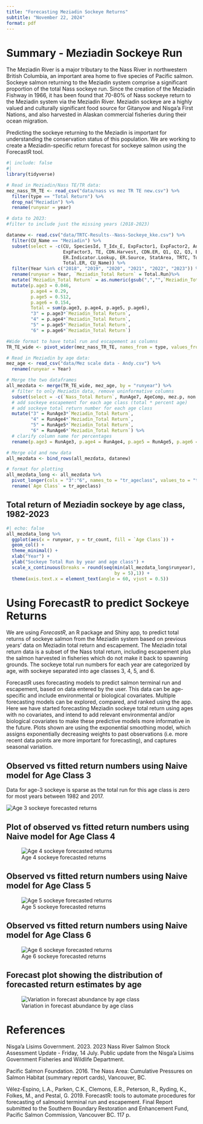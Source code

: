 ```yaml
---
title: "Forecasting Meziadin Sockeye Returns"
subtitle: "November 22, 2024"
format: pdf
---
```


# Summary - Meziadin Sockeye Run

The Meziadin River is a major tributary to the Nass River in northwestern British Columbia, an important area home to five species of Pacific salmon. Sockeye salmon returning to the Meziadin system comprise a significant proportion of the total Nass sockeye run. Since the creation of the Meziadin Fishway in 1966, it has been found that 70-80% of Nass sockeye return to the Meziadin system via the Meziadin River. Meziadin sockeye are a highly valued and culturally significant food source for Gitanyow and Nisga'a First Nations, and also harvested in Alaskan commercial fisheries during their ocean migration.

Predicting the sockeye returning to the Meziadin is important for understanding the conservation status of this population. We are working to create a Meziadin-specific return forecast for sockeye salmon using the ForecastR tool.

```r
#| include: false
#| 
library(tidyverse)

# Read in Meziadin/Nass TE/TR data:
mez_nass_TR_TE <- read_csv("data/nass vs mez TR TE new.csv") %>%
  filter(type == "Total Return") %>%
  drop_na("Meziadin") %>%
  rename(runyear = year)

# data to 2023:
#filter to include just the missing years (2018-2023)

datanew <- read.csv("data/TRTC-Results--Nass-Sockeye_kke.csv") %>%
  filter(CU_Name == "Meziadin") %>%
  subset(select = -c(CU, SpeciesId, T_Idx_E, ExpFactor1, ExpFactor2, AdjSum, ObsE,
                     ExpFactor3, TE, CDN.Harvest, CDN.ER, Q1, Q2, Q3, ER.Indicator,
                     ER.Indicator.Lookup, ER.Source, StatArea, TRTC, Total.Harvest,
                     Total.ER, CU_Name)) %>%
  filter(Year %in% c("2018", "2019", "2020", "2021", "2022", "2023")) %>%
  rename(runyear = Year, `Meziadin_Total Return` = Total.Run)%>%
  mutate(`Meziadin_Total Return` = as.numeric(gsub(",","",`Meziadin_Total Return`))) %>%
  mutate(p.age3 = 0.046,
         p.age4 = 0.29,
         p.age5 = 0.512,
         p.age6 = 0.154,
         Total = sum(p.age3, p.age4, p.age5, p.age6), 
         "3" = p.age3*`Meziadin_Total Return`,
         "4" = p.age4*`Meziadin_Total Return`,
         "5" = p.age5*`Meziadin_Total Return`,
         "6" = p.age6*`Meziadin_Total Return`)

#Wide format to have total run and escapement as columns
TR_TE_wide <- pivot_wider(mez_nass_TR_TE, names_from = type, values_from = c(Meziadin, Nass))

# Read in Meziadin by age data:
mez_age <- read_csv("data/Mez scale data - Andy.csv") %>%
  rename(runyear = Year)

# Merge the two dataframes 
all_mezdata <- merge(TR_TE_wide, mez_age, by = "runyear") %>%
  # filter to only Meziadin data, remove uninformative columns
  subset(select = -c(`Nass_Total Return`, RunAge7, AgeComp, mez.p, non.mez)) %>%
  # add sockeye escapement for each age class (total * percent age)
  # add sockeye total return number for each age class
  mutate("3" = RunAge3*`Meziadin_Total Return`,
         "4" = RunAge4*`Meziadin_Total Return`,
         "5" = RunAge5*`Meziadin_Total Return`,
         "6" = RunAge6*`Meziadin_Total Return`) %>%
  # clarify column name for percentages
  rename(p.age3 = RunAge3, p.age4 = RunAge4, p.age5 = RunAge5, p.age6 = RunAge6)

# Merge old and new data
all_mezdata <- bind_rows(all_mezdata, datanew)

# format for plotting
all_mezdata_long <- all_mezdata %>%
  pivot_longer(cols = "3":"6", names_to = "tr_ageclass", values_to = "tr_count") %>%
  rename(`Age Class` = tr_ageclass)

```

## Total return of Meziadin sockeye by age class, 1982-2023

```r
#| echo: false
all_mezdata_long %>%
  ggplot(aes(x = runyear, y = tr_count, fill = `Age Class`)) +
  geom_col() +
  theme_minimal() +
  xlab("Year") +
  ylab("Sockeye Total Run by year and age class") +
  scale_x_continuous(breaks = round(seq(min(all_mezdata_long$runyear), max(all_mezdata_long$runyear), 
                                        by = 5),1)) +
  theme(axis.text.x = element_text(angle = 60, vjust = 0.5))
```

# Using ForecastR to predict Sockeye Returns

We are using *ForecastR*, an R package and Shiny app, to predict total returns of sockeye salmon from the Meziadin system based on previous years' data on Meziadin total return and escapement. The Meziadin total return data is a subset of the Nass total return, including escapement plus the salmon harvested in fisheries which do not make it back to spawning grounds. The sockeye total run numbers for each year are categorized by age, with sockeye separated into age classes 3, 4, 5, and 6.

ForecastR uses forecasting models to predict salmon terminal run and escapement, based on data entered by the user. This data can be age-specific and include environmental or biological covariates. Multiple forecasting models can be explored, compared, and ranked using the app. Here we have started forecasting Meziadin sockeye total return using ages with no covariates, and intend to add relevant environmental and/or biological covariates to make these predictive models more informative in the future. Plots shown are using the exponential smoothing model, which assigns exponentially decreasing weights to past observations (i.e. more recent data points are more important for forecasting), and captures seasonal variation.

## Observed vs fitted return numbers using Naive model for Age Class 3

Data for age-3 sockeye is sparse as the total run for this age class is zero for most years between 1982 and 2017.

![Age 3 sockeye forecasted returns](age3_naive.png)\

## Plot of observed vs fitted return numbers using Naive model for Age Class 4

![Age 4 sockeye forecasted returns](age4_naive.png)

## Observed vs fitted return numbers using Naive model for Age Class 5

![Age 5 sockeye forecasted returns](age5_naive.png)

## Observed vs fitted return numbers using Naive model for Age Class 6

![Age 6 sockeye forecasted returns](age6_naive.png)

## Forecast plot showing the distribution of forecasted return estimates by age

![Variation in forecast abundance by age class](forecastplot.png)

# References

Nisga'a Lisims Government. 2023. 2023 Nass River Salmon Stock Assessment Update - Friday, 14 July. Public update from the Nisga'a Lisims Government Fisheries and Wildlife Department.

Pacific Salmon Foundation. 2016. The Nass Area: Cumulative Pressures on Salmon Habitat (summary report cards), Vancouver, BC.

Vélez-Espino, L.A., Parken, C.K., Clemons, E.R., Peterson, R., Ryding, K., Folkes, M., and Pestal, G. 2019. ForecastR: tools to automate procedures for forecasting of salmonid terminal run and escapement. Final Report submitted to the Southern Boundary Restoration and Enhancement Fund, Pacific Salmon Commission, Vancouver BC. 117 p.
